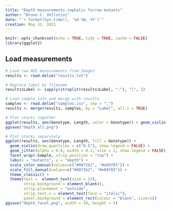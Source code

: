 ```yaml
---
title: "Depth measurements cephalic furrow mutants"
author: "Bruno C. Vellutini"
date: "`r format(Sys.time(), '%d %B, %Y')`"
creation: May 31, 2021
---
```


```r
knitr::opts_chunk$set(echo = TRUE, tidy = TRUE, cache = FALSE)
library(ggplot2)
```

## Load measurements

```r
# Load raw ROI measurements from ImageJ
results <- read.delim("results.txt")

# Replace label by filename
results$Label <- sapply(strsplit(results$Label, ":"), "[", 1)

# Load sample info and merge with results
samples <- read.delim("samples.csv", sep = ",")
results <- merge(results, samples, by = "Label", all.x = TRUE)

```

```r
# Plot stocks together
ggplot(results, aes(Genotype, Length, color = Genotype)) + geom_violin(draw_quantiles = c("0.5"), show.legend = FALSE) + geom_jitter(width = 0.1, show.legend = FALSE) + labs(x = "mutant", y = "depth") + scale_color_manual(values=c("#0072b2", "#e69f03")) + theme_classic()
ggsave("depth_all.png")

# Plot stocks separately
ggplot(results, aes(Genotype, Length, fill = Genotype)) +
  geom_violin(draw_quantiles = c("0.5"), show.legend = FALSE) +
  geom_jitter(alpha = 0.8, width = 0.1, size = 2, show.legend = FALSE) +
  facet_wrap(~Sample, strip.position = "top") +
  labs(x = "mutants", y = "depth") +
  scale_color_manual(values=c("#0072b2", "#e69f03")) +
  scale_fill_manual(values=c("#0072b2", "#e69f03")) +
  theme_classic() +
  theme(text =  element_text(size = 25),
        strip.background = element_blank(),
        strip.placement = "outside",
        strip.text.x = element_text(face = "italic"),
        panel.background = element_rect(colour = "black", size=1))
ggsave("depth_facet.png", width = 10, height = 5)


```


